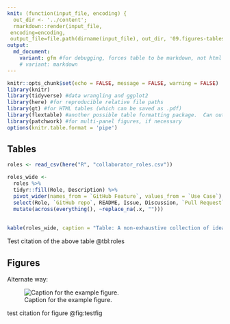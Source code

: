 ```yaml
---
knit: (function(input_file, encoding) {
  out_dir <- '../content';
  rmarkdown::render(input_file,
 encoding=encoding,
 output_file=file.path(dirname(input_file), out_dir, '09.figures-tables.md'))})
output: 
  md_document:
    variant: gfm #for debugging, forces table to be markdown, not html
    # variant: markdown
---
```


```r
knitr::opts_chunk$set(echo = FALSE, message = FALSE, warning = FALSE)
library(knitr)
library(tidyverse) #data wrangling and ggplot2
library(here) #for reproducible relative file paths
library(gt) #for HTML tables (which can be saved as .pdf)
library(flextable) #another possible table formatting package.  Can output to html, word, powerpoint, pdf.  Supports cell merging
library(patchwork) #for multi-panel figures, if necessary
options(knitr.table.format = 'pipe')
```

## Tables

```r
roles <- read_csv(here("R", "collaborator_roles.csv"))

roles_wide <-
  roles %>%
  tidyr::fill(Role, Description) %>% 
  pivot_wider(names_from = `GitHub Feature`, values_from = `Use Case`) %>% 
  select(Role, `GitHub repo`, README, Issue, Discussion, `Pull Request`, Fork, `GitHub Pages`) %>% 
  mutate(across(everything(), ~replace_na(.x, "")))
  
  
kable(roles_wide, caption = "Table: A non-exhaustive collection of ideas for how various GitHub features could be utilized for a research project. Here we have categorized contributors/collaborators into five roles. A Project Manager owns the GitHub repository for a project, and leads the academic project (e.g., lead author of a manuscript). A co-author contributes to writing and other aspects of research, but may have limited or no experience with programming, git, and/or GitHub. A code contributor writes or edits analysis code for the project. A code reviewer could be a project collaborator or a peer reviewer who reviews project code. They are familiar with coding, but not necessarily with git or GitHub (but they are willing to learn). Finally, community members could be other researchers or non-researchers interested in reproducing results, re-using code or data, or communicating with researchers involved in the project. These roles are not mutually exclusive—a co-author could also be e code contributor and code reviewer, for example. For definitions of the GitHub features, see Box 1. {#tbl:roles}")
```

Test citation of the above table @tbl:roles


## Figures


Alternate way:

![Caption for the example figure.](../content/images/figure-2.png){#fig:testfig}

test citation for figure @fig:testfig